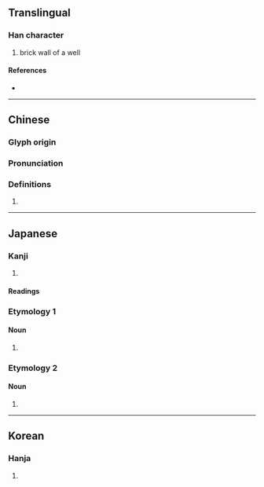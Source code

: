 {{character info/new}}
==Translingual==

===Han character===
{{Han char|rn=98|rad=瓦|as=09|sn=14|four=29717|canj=HFMVN|ids=⿱秋瓦}}

# brick wall of a well

====References====
* {{Han ref|kx=0750.190|dkj=21554|dj=1158.330|hdz=21429.010|uh=7503|ud=29955|bh=E2D7|bd=58071}}

----

==Chinese==
{{zh-forms}}

===Glyph origin===
{{Han etym}}

===Pronunciation===
{{zh-pron
|m=zhòu
|c=zau3
|mc=y
|oc=y
|cat=
}}

===Definitions===
{{zh-hanzi}}

# {{rfdef|zh}}

----

==Japanese==

===Kanji===
{{ja-kanji|grade=|rs=瓦09}}

# {{rfdef|ja|sort=瓦09}}

====Readings====
{{ja-readings
|on=しゅう
|kun=しきがわら-, いしだたみ-
|nanori=
}}

===Etymology 1===
{{ja-kanjitab|いしだたみ|yomi=k}}

====Noun====
{{ja-noun|いしだたみ}}

# {{alternative spelling of|ja|石畳}}

===Etymology 2===
{{ja-kanjitab|しきがわら|yomi=k}}

====Noun====
{{ja-noun|しきがわら}}

# {{alternative spelling of|ja|敷瓦}}

----

==Korean==

===Hanja===
{{ko-hanja|hangeul=추|eumhun=|rv=chu|mr=ch'u|y=chwu}}

# {{rfdef|ko|sort=瓦09}}